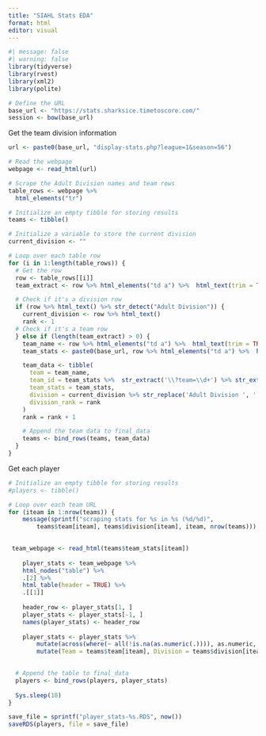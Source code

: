 ```yaml
---
title: "SIAHL Stats EDA"
format: html
editor: visual
---
```


```r
#| message: false
#| warning: false
library(tidyverse)
library(rvest)
library(xml2)
library(polite)
```

```r
# Define the URL
base_url <- "https://stats.sharksice.timetoscore.com/"
session <- bow(base_url)
```

Get the team division information

```r
url <- paste0(base_url, "display-stats.php?league=1&season=56")

# Read the webpage
webpage <- read_html(url)

# Scrape the Adult Division names and team rows
table_rows <- webpage %>%
  html_elements("tr") 

# Initialize an empty tibble for storing results
teams <- tibble()

# Initialize a variable to store the current division
current_division <- ""

# Loop over each table row
for (i in 1:length(table_rows)) {
  # Get the row
  row <- table_rows[[i]]
  team_extract <- row %>% html_elements("td a") %>%  html_text(trim = TRUE)

  # Check if it's a division row
  if (row %>% html_text() %>% str_detect("Adult Division")) {
    current_division <- row %>% html_text()
    rank <- 1
  # Check if it's a team row
  } else if (length(team_extract) > 0) {
    team_name <- row %>% html_elements("td a") %>%  html_text(trim = TRUE)
    team_stats <- paste0(base_url, row %>% html_elements("td a") %>%  html_attr("href"))

    team_data <- tibble(
      team = team_name,
      team_id = team_stats %>%  str_extract('\\?team=\\d+') %>% str_extract('\\d+'),
      team_stats = team_stats,
      division = current_division %>% str_replace('Adult Division ', ''),
      division_rank = rank
    )
    rank = rank + 1

    # Append the team data to final_data
    teams <- bind_rows(teams, team_data)
  }
}
```

Get each player

```r
# Initialize an empty tibble for storing results
#players <- tibble()

# Loop over each team URL
for (iteam in 1:nrow(teams)) {
    message(sprintf("scraping stats for %s in %s (%d/%d)", 
        teams$team[iteam], teams$division[iteam], iteam, nrow(teams)))
  

 team_webpage <- read_html(teams$team_stats[iteam])
  
    player_stats <- team_webpage %>%
    html_nodes("table") %>%
    .[2] %>%
    html_table(header = TRUE) %>%
    .[[1]] 
    
    header_row <- player_stats[1, ]
    player_stats <- player_stats[-1, ]
    names(player_stats) <- header_row
    
    player_stats <- player_stats %>% 
        mutate(across(where(~ all(!is.na(as.numeric(.)))), as.numeric, .names = "{.col}")) %>% 
        mutate(Team = teams$team[iteam], Division = teams$division[iteam])

  
  # Append the table to final_data
  players <- bind_rows(players, player_stats)
  
  Sys.sleep(10)
}

save_file = sprintf("player_stats-%s.RDS", now())
saveRDS(players, file = save_file)
```
